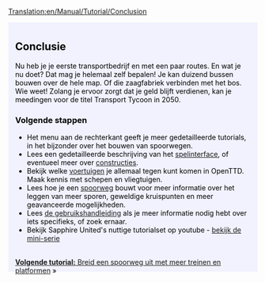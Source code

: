 [[Translation:en/Manual/Tutorial/Conclusion]]

{{en/Tabs|5|5
|nl/Manual/Tutorial/Tutorial|1. Starten<!--
-->|nl/Manual/Tutorial/Tutorial/Bussen|2. Bussen<!--
-->|nl/Manual/Tutorial/Tutorial/Treinen|3. Treinen<!--
-->|nl/Manual/Tutorial/Tutorial/Vliegtuigen|4. Vliegtuigen<!--
-->|nl/Manual/Tutorial/Tutorial/Conclusie|5. Conclusie}}
<div style="padding:.5em 1em 1em 1em; border-top:none; background-color:#f1f2fe; color:#000;">
{{nl/Tutorial}}
==Conclusie==
Nu heb je je eerste transportbedrijf en met een paar routes. En wat je nu doet? Dat mag je helemaal zelf bepalen! Je kan duizend bussen bouwen over de hele map. Of die zaagfabriek verbinden met het bos. Wie weet! Zolang je ervoor zorgt dat je geld blijft verdienen, kan je meedingen voor de titel Transport Tycoon in 2050.

===Volgende stappen===
* Het menu aan de rechterkant geeft je meer gedetailleerde tutorials, in het bijzonder over het bouwen van spoorwegen.
* Lees een gedetailleerde beschrijving van het [[nl/Manual/Spelinterface|spelinterface]], of eventueel meer over [[nl/Manual/Constructie|constructies]].
* Bekijk welke [[nl/Manual/Voertuigen|voertuigen]] je allemaal tegen kunt komen in OpenTTD. Maak kennis met schepen en vliegtuigen.
* Lees hoe je een [[nl/Manual/Bouw sporen|spoorweg]] bouwt voor meer informatie over het leggen van meer sporen, geweldige kruispunten en meer geavanceerde mogelijkheden.
* Lees [[nl/Manual/OpenTTD|de gebruikshandleiding]] als je meer informatie nodig hebt over iets specifieks, of zoek ernaar.
* Bekijk Sapphire United's nuttige tutorialset op youtube - [http://www.youtube.com/watch?v=KAriYewKvj8&feature=PlayList&p=C168C0CB0588B9A0&index=0&playnext=1 bekijk de mini-serie]

<br style="clear:both;">
<span style="float: right">[[nl/Manual/Tutorial/Tutorial/Twee platforms|'''Volgende tutorial:''' Breid een spoorweg uit met meer treinen en platformen]] &raquo;</span>
</div>